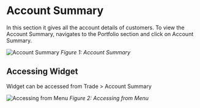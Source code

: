 # Account Summary

In this section it gives all the account details of customers. To view the Account Summary, navigates to the Portfolio section and click on Account Summary.

![Account Summary](/account-summary/account-summary.png)
_Figure 1: Account Summary_

## Accessing Widget

Widget can be accessed from Trade > Account Summary

![Accessing from Menu](/account-summary/account-summary-menu.png)
_Figure 2: Accessing from Menu_
